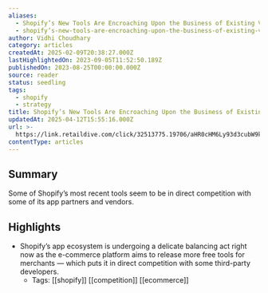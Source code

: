 ```yaml
---
aliases:
  - Shopify’s New Tools Are Encroaching Upon the Business of Existing Vendors
  - shopify’s-new-tools-are-encroaching-upon-the-business-of-existing-vendors
author: Vidhi Choudhary
category: articles
createdAt: 2025-02-09T20:38:27.000Z
lastHighlightedOn: 2023-09-05T11:52:50.189Z
publishedOn: 2023-08-25T00:00:00.000Z
source: reader
status: seedling
tags:
  - shopify
  - strategy
title: Shopify’s New Tools Are Encroaching Upon the Business of Existing Vendors
updatedAt: 2025-04-12T15:55:16.000Z
url: >-
  https://link.retaildive.com/click/32513775.19706/aHR0cHM6Ly93d3cubW9kZXJucmV0YWlsLmNvL3RlY2hub2xvZ3kvc2hvcGlmeXMtbmV3LXRvb2xzLWFyZS1lbmNyb2FjaGluZy11cG9uLXRoZS1idXNpbmVzcy1vZi1leGlzdGluZy12ZW5kb3JzLw/637e582e0821e0a3d7090092Be6fd12da
contentType: articles
---
```

## Summary

Some of Shopify’s most recent tools seem to be in direct competition with some of its app partners and vendors.

## Highlights

- Shopify’s app ecosystem is undergoing a delicate balancing act right now as the e-commerce platform aims to release more free tools for merchants — which puts it in direct competition with some third-party developers.
    - Tags: [[shopify]] [[competition]] [[ecommerce]]
